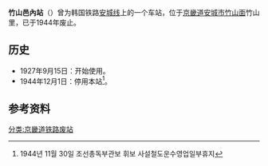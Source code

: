 {{朝鮮半島車站資訊
|公司色 = black
|文字色 = 
|站名 = 竹山邑內站
|圖片 = 
|pxl = 
|圖片說明 =
|前一站 = [[竹山站|竹山]]
|前一站距離 = 1.0
|後一站距離 = 3.2
|後一站 = [[梅山站_(京畿道)|梅山]]
|諺文 = 죽산읍내역
|朝鮮漢字 = 竹山邑內驛
|文觀部式 = Juksaneupnae-yeok
|馬-賴式 = Chuksanupnae-yŏk
|副站名 = 
|車站編號 = 
|停站路線數 = 
|所屬公司 = [[朝鲜京南铁道株式会社|朝鲜京南铁道株式会社]]
|所屬路線 = [[安城线|安城线]]
|距離 = 48.0
|起點站 = [[天安站|天安]]
|所在地 =[[京畿道|京畿道]][[安城市_(京畿道)|安城市]][[竹山面|竹山面]]竹山里
|車站構造 = 地面车站
|月台配置 = 
|啟用年月日 = 1927年9月15日 
|廢站年月日 = 1944年12月1日
|上下車人次 = 
|統計年度 = 
|轉車 = 
|備註 = 
|全寬備註 = 
}}

'''竹山邑內站'''（{{kor|諺=죽산읍내역|漢=竹山邑內驛|羅=Juksan-eupnae yeok|f=y}}）曾为韩国铁路[[安城线|安城线]]上的一个车站，位于[[京畿道|京畿道]][[安城市_(京畿道)|安城市]][[竹山面|竹山面]]竹山里，已于1944年废止。

== 历史 ==
*1927年9月15日：开始使用。
*1944年12月1日：停用本站<ref>1944년 11월 30일 조선총독부관보 휘보 사설철도운수영업일부휴지</ref>。

== 参考资料 ==
{{reflist}}

{{安城线}}

[[分类:京畿道铁路废站|分类:京畿道铁路废站]]
